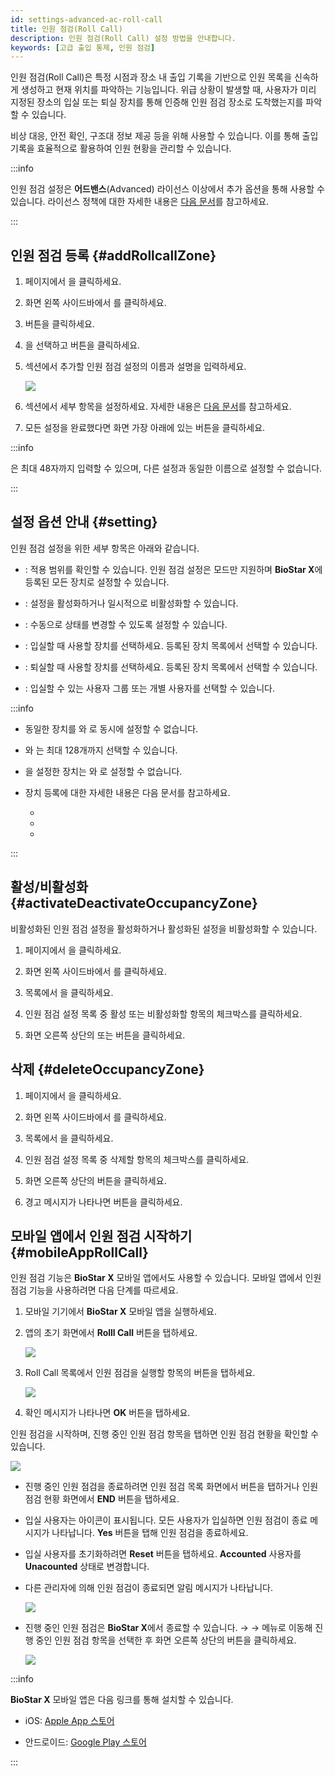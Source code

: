 ```yaml
---
id: settings-advanced-ac-roll-call
title: 인원 점검(Roll Call)
description: 인원 점검(Roll Call) 설정 방법을 안내합니다.
keywords: [고급 출입 통제, 인원 점검]
---
```


인원 점검(Roll Call)은 특정 시점과 장소 내 출입 기록을 기반으로 인원 목록을 신속하게 생성하고 현재 위치를 파악하는 기능입니다. 위급 상황이 발생할 때, 사용자가 미리 지정된 장소의 입실 또는 퇴실 장치를 통해 인증해 인원 점검 장소로 도착했는지를 파악할 수 있습니다.

비상 대응, 안전 확인, 구조대 정보 제공 등을 위해 사용할 수 있습니다. 이를 통해 출입 기록을 효율적으로 활용하여 인원 현황을 관리할 수 있습니다.

:::info

인원 점검 설정은 **어드밴스**(Advanced) 라이선스 이상에서 추가 옵션을 통해 사용할 수 있습니다. 라이선스 정책에 대한 자세한 내용은 [다음 문서](licensing#features-add-ons)를 참고하세요.

:::


## 인원 점검 등록 {#addRollcallZone}

1. <Cmd sid='shell.header.launcher' /> 페이지에서 <Cmd sid='shell.header.setting' />을 클릭하세요.

1. 화면 왼쪽 사이드바에서 <Cmd sid='setting.menu.advancedAc.root' />를 클릭하세요.

1. <Cmd sid='button.func.addZone' product='2' /> 버튼을 클릭하세요.

1. <Cmd sid='zone.rollCall' product='2' />을 선택하고 <Cmd sid='button.apply' product='2' /> 버튼을 클릭하세요.

1. <Cmd sid='common.info' product='2' /> 섹션에서 추가할 인원 점검 설정의 이름과 설명을 입력하세요.

    <Image src='/img/biostarx-settings-adv-ac-add-rollcall.png' />

1. <Cmd sid='device.info.configuration' product='2' /> 섹션에서 세부 항목을 설정하세요. 자세한 내용은 [다음 문서](#setting)를 참고하세요.

1. 모든 설정을 완료했다면 화면 가장 아래에 있는 <Cmd sid='button.apply' product='2' /> 버튼을 클릭하세요.

:::info

<Cmd sid='common.name' product='2' />은 최대 48자까지 입력할 수 있으며, 다른 설정과 동일한 이름으로 설정할 수 없습니다.

:::


## 설정 옵션 안내 {#setting}

인원 점검 설정을 위한 세부 항목은 아래와 같습니다.

* <Cmd sid='zone.globalZone' product='2' />: 적용 범위를 확인할 수 있습니다. 인원 점검 설정은 <Cmd sid='zone.globalZone.global' product='2' /> 모드만 지원하며 **BioStar X**에 등록된 모든 장치로 설정할 수 있습니다.

* <Cmd sid='zone.pause.activatedAndDeactivated' product='2' />: 설정을 활성화하거나 일시적으로 비활성화할 수 있습니다.

* <Cmd sid='zone.rollCall.manualStatusChange' product='2' />: 수동으로 상태를 변경할 수 있도록 설정할 수 있습니다.

* <Cmd sid='zone.entryDevices' product='2' />: 입실할 때 사용할 장치를 선택하세요. 등록된 장치 목록에서 선택할 수 있습니다.

* <Cmd sid='zone.exitDevices' product='2' />: 퇴실할 때 사용할 장치를 선택하세요. 등록된 장치 목록에서 선택할 수 있습니다.

* <Cmd sid='common.users' product='2' />: 입실할 수 있는 사용자 그룹 또는 개별 사용자를 선택할 수 있습니다.

:::info

* 동일한 장치를 <Cmd sid='zone.entryDevices' product='2' />와 <Cmd sid='zone.exitDevices' product='2' />로 동시에 설정할 수 없습니다.

* <Cmd sid='zone.entryDevices' product='2' />와 <Cmd sid='zone.exitDevices' product='2' />는 최대 128개까지 선택할 수 있습니다.

* <Cmd sid='door.dualAuthentication' product='2' />을 설정한 장치는 <Cmd sid='zone.entryDevices' product='2' />와 <Cmd sid='zone.exitDevices' product='2' />로 설정할 수 없습니다.

* 장치 등록에 대한 자세한 내용은 다음 문서를 참고하세요.

  * <DocLink docId='platform/biostar_x/settings-adding-devices' />

  * <DocLink docId='platform/biostar_x/settings-adding-wiegand' />

  * <DocLink docId='platform/biostar_x/settings-adding-slave-device' />

:::


## 활성/비활성화 {#activateDeactivateOccupancyZone}

비활성화된 인원 점검 설정을 활성화하거나 활성화된 설정을 비활성화할 수 있습니다.

1. <Cmd sid='shell.header.launcher' /> 페이지에서 <Cmd sid='shell.header.setting' />을 클릭하세요.

1. 화면 왼쪽 사이드바에서 <Cmd sid='setting.menu.advancedAc.root' />를 클릭하세요.

1. 목록에서 <Cmd sid='zone.rollCall' product='2' />을 클릭하세요.

1. 인원 점검 설정 목록 중 활성 또는 비활성화할 항목의 체크박스를 클릭하세요.

1. 화면 오른쪽 상단의 <Cmd sid='zone.pause.activate' product='2' /> 또는 <Cmd sid='zone.pause.deactivate' product='2' /> 버튼을 클릭하세요.


## 삭제 {#deleteOccupancyZone}

1. <Cmd sid='shell.header.launcher' /> 페이지에서 <Cmd sid='shell.header.setting' />을 클릭하세요.

1. 화면 왼쪽 사이드바에서 <Cmd sid='setting.menu.advancedAc.root' />를 클릭하세요.

1. 목록에서 <Cmd sid='zone.rollCall' product='2' />을 클릭하세요.

1. 인원 점검 설정 목록 중 삭제할 항목의 체크박스를 클릭하세요.

1. 화면 오른쪽 상단의 <Cmd sid='button.deleteZone' product='2' /> 버튼을 클릭하세요.

1. 경고 메시지가 나타나면 <Cmd sid='button.continue' product='2' /> 버튼을 클릭하세요.



<ExploreListPages />


## 모바일 앱에서 인원 점검 시작하기 {#mobileAppRollCall}

인원 점검 기능은 **BioStar X** 모바일 앱에서도 사용할 수 있습니다. 모바일 앱에서 인원 점검 기능을 사용하려면 다음 단계를 따르세요.

1. 모바일 기기에서 **BioStar X** 모바일 앱을 실행하세요.

1. 앱의 초기 화면에서 **Rolll Call** 버튼을 탭하세요.

    <Image src='/img/common/biostarx-settings-adv-ac-mobile-app-rollcall-01.png' width={253} alone />

1. Roll Call 목록에서 인원 점검을 실행할 항목의 <IcRCplay /> 버튼을 탭하세요.

    <Image src='/img/common/biostarx-settings-adv-ac-mobile-app-rollcall-02.png' width={253} alone />

1. 확인 메시지가 나타나면 **OK** 버튼을 탭하세요.

인원 점검을 시작하며, 진행 중인 인원 점검 항목을 탭하면 인원 점검 현황을 확인할 수 있습니다.

<Image src='/img/common/biostarx-settings-adv-ac-mobile-app-rollcall-03.png' width={593} alone className='none' />

* 진행 중인 인원 점검을 종료하려면 인원 점검 목록 화면에서 <IcRCstop /> 버튼을 탭하거나 인원 점검 현황 화면에서 **END** 버튼을 탭하세요.

* 입실 사용자는 <IcRCdone /> 아이콘이 표시됩니다. 모든 사용자가 입실하면 인원 점검이 종료 메시지가 나타납니다. **Yes** 버튼을 탭해 인원 점검을 종료하세요.

* 입실 사용자를 초기화하려면 **Reset** 버튼을 탭하세요. **Accounted** 사용자를 **Unacounted** 상태로 변경합니다.

* 다른 관리자에 의해 인원 점검이 종료되면 알림 메시지가 나타납니다.

  <Image src='/img/common/biostarx-settings-adv-ac-mobile-app-rollcall-stopped.png' width={253} alone />

* 진행 중인 인원 점검은 **BioStar X**에서 종료할 수 있습니다. <Cmd sid='shell.header.setting' /> → <Cmd sid='setting.menu.advancedAc.root' /> → <Cmd sid='zone.rollCall' product='2' /> 메뉴로 이동해 진행 중인 인원 점검 항목을 선택한 후 화면 오른쪽 상단의 <Cmd sid='data.header.rollCall.ended' /> 버튼을 클릭하세요.

  <Image src='/img/biostarx-settings-adv-ac-rollcoll-ended.png' />

:::info

**BioStar X** 모바일 앱은 다음 링크를 통해 설치할 수 있습니다.

* iOS: [Apple App 스토어](https://apps.apple.com/kr/app/biostar-x-mobile/id6741415253)

* 안드로이드: [Google Play 스토어](https://play.google.com/store/apps/details?id=com.suprema.biostarmobile)

:::